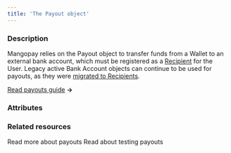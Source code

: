 ```yaml
---
title: 'The Payout object'
---
```


  
### Description
Mangopay relies on the Payout object to transfer funds from a Wallet to an external bank account, which must be registered as a [Recipient](/api-reference/recipients/recipient-object) for the User. Legacy active Bank Account objects can continue to be used for payouts, as they were [migrated to Recipients](/guides/payouts#migration-of-legacy-bank-accounts).

[Read payouts guide](/guides/payouts) **&rarr;**

### Attributes  

<PayoutModeRequested />  

<ModeRequested />  

<ModeApplied />  

<FallbackReason />  

<Id />  

<Tag1 />  

<CreationDate />  

<AuthorId />  

<DebitedFunds1 />  

<CreditedFunds1 />  

<Fees />  

<Status1 />  

<ResultCode />  

<ResultMessage />  

<ExecutionDate />  

<Type />  

<Nature />  

<CreditedWalletId />  

<DebitedWalletId />  

<PaymentType />  

<BankAccountId />  

<BankWireRef />

<PaymentRef />

### Related resources

<Card title="Guide" href="/guides/payouts">
Read more about payouts
</Card>
<Card title="Testing" href="/testing/payouts">
Read about testing payouts
</Card>
